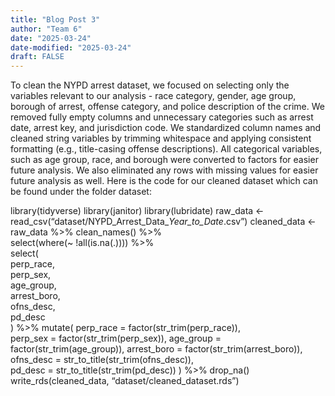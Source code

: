 ```yaml
---
title: "Blog Post 3"
author: "Team 6"
date: "2025-03-24"
date-modified: "2025-03-24"
draft: FALSE
---
```

To clean the NYPD arrest dataset, we focused on selecting only the variables relevant to our analysis - race category, gender, age group, borough of arrest, offense category, and police description of the crime. We removed fully empty columns and unnecessary categories such as arrest date, arrest key, and jurisdiction code. We standardized column names and cleaned string variables by trimming whitespace and applying consistent formatting (e.g., title-casing offense descriptions). All categorical variables, such as age group, race, and borough were converted to factors for easier future analysis. We also eliminated any rows with missing values for easier future analysis as well. Here is the code for our cleaned dataset which can be found under the folder dataset:

library(tidyverse)
library(janitor)
library(lubridate)
raw_data <- read_csv("dataset/NYPD_Arrest_Data__Year_to_Date_.csv")
cleaned_data <- raw_data %>%
  clean_names() %>%                                         
  select(where(~ !all(is.na(.)))) %>%                      
  select(                                                   
    perp_race,           
    perp_sex,            
    age_group,           
    arrest_boro,         
    ofns_desc,           
    pd_desc              
  ) %>%
  mutate(
    perp_race = factor(str_trim(perp_race)),                
    perp_sex = factor(str_trim(perp_sex)),
    age_group = factor(str_trim(age_group)),
    arrest_boro = factor(str_trim(arrest_boro)),
    ofns_desc = str_to_title(str_trim(ofns_desc)),          
    pd_desc = str_to_title(str_trim(pd_desc))
  ) %>%
  drop_na()                                                 
write_rds(cleaned_data, "dataset/cleaned_dataset.rds")
